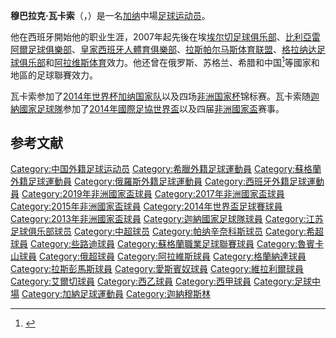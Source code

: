 {{noteTA|G1=football|G2=西甲|G3=UEFA
|1=zh-hans:穆巴拉克;zh-hant:穆巴拉克;zh-hk:梅巴拉克
|1=zh-hans:瓦卡索;zh-hant:瓦卡索;zh-hk:華卡素}}
{{Infobox football biography
| name = 穆巴拉克·瓦卡索
| image = 20150331 Mali vs Ghana 227.jpg
| image_size = 200px
| caption = 2015年加納國家隊的瓦卡索
| fullname = Mubarak Wakaso
| birth_date = {{birth date and age|1990|7|25|df=y}}
| birth_place = [[塔马利|塔马利]]
| height = 1.71 m
| position = [[中场|中场]]
| currentclub = [[深圳市足球俱乐部|深圳]]
| clubnumber = 22
| youthyears1 = | youthclubs1 = {{link-en|S.C. Adelaide}}
| years1 = 2007–2008  | clubs1 = [[阿善提黃金體育會|阿善提黃金]]                 | caps1 =     | goals1 =
| years2 = 2008–2011  | clubs2 = [[埃尔切足球俱乐部|埃尔切]]                     | caps2 = 58  | goals2 = 1
| years3 = 2011        | clubs3 = [[維拉利爾足球會B隊|維拉利爾B隊]]               | caps3 = 5   | goals3 = 1
| years4 = 2011–2012  | clubs4 = [[比利亞雷阿爾足球俱樂部|比利亞雷阿爾]]         | caps4 = 17  | goals4 = 0
| years5 = 2012–2013  | clubs5 = [[皇家西班牙人體育俱樂部|西班牙人]]             | caps5 = 26  | goals5 = 3
| years6 = 2013–2016  | clubs6 = [[喀山红宝石足球俱乐部|喀山红宝石]]             | caps6 = 16  | goals6 = 2
| years7 = 2014–2015  | clubs7 = → [[凯尔特人足球俱乐部|凯尔特人]] (外借)       | caps7 = 5   | goals7 = 0
| years8 = 2015–2016  | clubs8 = → [[拉斯帕尔马斯体育联盟|拉斯帕尔马斯]] (外借) | caps8 = 20  | goals8 = 1
| years9 = 2016–2017  | clubs9 = [[帕纳辛奈科斯足球俱乐部|帕纳辛奈科斯]]         | caps9 = 8   | goals9 = 1
| years10 = 2017       | clubs10 = → [[格拉纳达足球俱乐部|格拉纳达]] (外借)      | caps10 = 11 | goals10 = 1 
| years11 = 2017–2020 | clubs11 = [[阿拉维斯体育|阿拉维斯]]                      | caps11 = 66 | goals11 = 1
| years12 = 2020       | clubs12 = [[江苏足球俱乐部|江苏]]                        | caps12 = 18 | goals12 = 0
| years13 = 2021–     | clubs13 = [[深圳市足球俱乐部|深圳]]                      | caps13 = 13   | goals13 = 0
| totalcaps = | totalgoals = 
| nationalyears1 = 2005   | nationalteam1 = {{link-en|加納17歲以下國家足球隊|Ghana national under-17 football team|加納U17}} | nationalcaps1 =    | nationalgoals1 =
| nationalyears2 = 2012– | nationalteam2 = [[迦納國家足球隊|迦納]]                                                          | nationalcaps2 = 58 | nationalgoals2 = 12
| club-update = 2021年8月11日
| nationalteam-update = 11:22, 2019年7月15日
}}'''穆巴拉克·瓦卡索'''（{{Lang-ar|مبارك واكاسو}}，{{bd|1990年|7月25日||}}）是一名[[加纳|加纳]]中場[[足球|足球运动员]]。

他在西班牙開始他的职业生涯，2007年起先後在埃[[埃尔切足球俱乐部|埃尔切足球俱乐部]]、[[比利亞雷阿爾足球俱樂部|比利亞雷阿爾足球俱樂部]]、[[皇家西班牙人體育俱樂部|皇家西班牙人體育俱樂部]]、[[拉斯帕尔马斯体育联盟|拉斯帕尔马斯体育联盟]]、[[格拉纳达足球俱乐部|格拉纳达足球俱乐部]]和[[阿拉维斯体育|阿拉维斯体育]]效力。他还曾在俄罗斯、苏格兰、希腊和中国<ref>{{cite news |title=官宣!三大外援正式加盟深足 阿7+AK27+瓦卡索来投 |url=https://sports.sina.com.cn/china/j/2021-04-12/doc-ikmxzfmk6426425.shtml}}</ref>等國家和地區的足球聯賽效力。

瓦卡索参加了[[2014年國際足協世界盃|2014年世界杯]][[迦納國家足球隊|加纳国家队]]以及四场[[非洲國家盃|非洲国家杯]]锦标赛。瓦卡索随[[迦納國家足球隊|迦納國家足球隊]]参加了[[2014年國際足協世界盃|2014年國際足協世界盃]]以及四届[[非洲國家盃|非洲國家盃]]赛事。

==参考文献==
{{reflist}}

{{2021年中超分类名单深圳}}
{{2014年世界杯足球赛加纳参赛名单}}
{{DEFAULTSORT:Wakaso, Mubarak}}
[[Category:中国外籍足球运动员|Category:中国外籍足球运动员]]
[[Category:希臘外籍足球運動員|Category:希臘外籍足球運動員]]
[[Category:蘇格蘭外籍足球運動員|Category:蘇格蘭外籍足球運動員]]
[[Category:俄羅斯外籍足球運動員|Category:俄羅斯外籍足球運動員]]
[[Category:西班牙外籍足球運動員|Category:西班牙外籍足球運動員]]
[[Category:2019年非洲國家盃球員|Category:2019年非洲國家盃球員]]
[[Category:2017年非洲國家盃球員|Category:2017年非洲國家盃球員]]
[[Category:2015年非洲國家盃球員|Category:2015年非洲國家盃球員]]
[[Category:2014年世界盃足球賽球員|Category:2014年世界盃足球賽球員]]
[[Category:2013年非洲國家盃球員|Category:2013年非洲國家盃球員]]
[[Category:迦納國家足球隊球員|Category:迦納國家足球隊球員]]
[[Category:江苏足球俱乐部球员|Category:江苏足球俱乐部球员]]
[[Category:中超球员|Category:中超球员]]
[[Category:帕纳辛奈科斯球员|Category:帕纳辛奈科斯球员]]
[[Category:希超球員|Category:希超球員]]
[[Category:些路迪球員|Category:些路迪球員]]
[[Category:蘇格蘭職業足球聯賽球員|Category:蘇格蘭職業足球聯賽球員]]
[[Category:魯賓卡山球員|Category:魯賓卡山球員]]
[[Category:俄超球員|Category:俄超球員]]
[[Category:阿拉維斯球員|Category:阿拉維斯球員]]
[[Category:格蘭納達球員|Category:格蘭納達球員]]
[[Category:拉斯彭馬斯球員|Category:拉斯彭馬斯球員]]
[[Category:愛斯賓奴球員|Category:愛斯賓奴球員]]
[[Category:維拉利爾球員|Category:維拉利爾球員]]
[[Category:艾爾切球員|Category:艾爾切球員]]
[[Category:西乙球員|Category:西乙球員]]
[[Category:西甲球員|Category:西甲球員]]
[[Category:足球中場|Category:足球中場]]
[[Category:加納足球運動員|Category:加納足球運動員]]
[[Category:迦納穆斯林|Category:迦納穆斯林]]